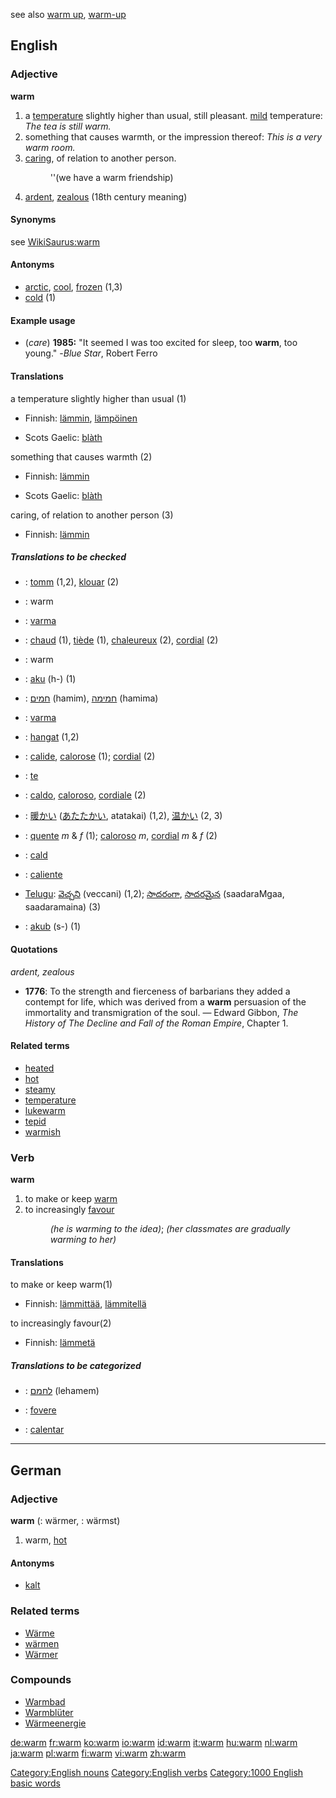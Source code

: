see also [[warm up]], [[warm-up]]
==English==

{{rank|escape|Mr|shot|927|warm|sufficient|conduct|directly}}

===Adjective===
'''warm'''

#a [[temperature]] slightly higher than usual, still pleasant. [[Mild|mild]] temperature: ''The tea is still warm.''
#something that causes warmth, or the impression thereof: ''This is a very warm room.''
#[[care|caring]], of relation to another person. 
#:''(we have a warm friendship)
# [[ardent]], [[zealous]] (18th century meaning)

====Synonyms====
see [[WikiSaurus:warm]]

====Antonyms====
*[[arctic]], [[cool]], [[frozen]] (1,3)
*[[cold]] (1)

====Example usage====
* (''care'') '''1985:''' "It seemed I was too excited for sleep, too '''warm''', too young." -''Blue Star'', Robert Ferro

====Translations====
;a temperature slightly higher than usual (1)
{{top}}
*Finnish: [[lämmin]], [[lämpöinen]]
{{mid}}
*Scots Gaelic: [[blàth]]
{{bottom}}

;something that causes warmth (2)
{{top}}
*Finnish: [[lämmin]]
{{mid}}
*Scots Gaelic: [[blàth]]
{{bottom}}

;caring, of relation to another person (3)
{{top}}
*Finnish: [[lämmin]]
{{mid}}
{{bottom}}

=====Translations to be checked=====
{{checktrans}}
*{{ttbc|Breton}}: [[tomm]] (1,2), [[klouar]] (2)
*{{ttbc|Dutch}}: warm
*{{ttbc|Esperanto}}: [[varma]]
*{{ttbc|French}}: [[chaud]] (1), [[tiède]] (1), [[chaleureux]] (2), [[cordial]] (2)
*{{ttbc|German}}: warm
*{{ttbc|Guarani}}: [[aku]] (h-) (1)
*{{ttbc|Hebrew}}: [[חמים]] {{m}} (hamim), [[חמימה]] {{f}} (hamima)
*{{ttbc|Ido}}: [[varma]]
*{{ttbc|Indonesian}}: [[hangat]] (1,2)
*{{ttbc|Interlingua}}: [[calide]], [[calorose]] (1); [[cordial]] (2)
*{{ttbc|Irish}}: [[te#Irish|te]]
*{{ttbc|Italian}}: [[caldo]], [[caloroso#Italian|caloroso]], [[cordiale]] (2)
*{{ttbc|Japanese}}: [[暖かい]] ([[あたたかい]], atatakai) (1,2), [[温かい]] (2, 3)
*{{ttbc|Portuguese}}: [[quente]] ''m'' & ''f'' (1); [[caloroso#Portuguese|caloroso]] ''m'', [[cordial]] ''m'' & ''f'' (2)
*{{ttbc|Romanian}}: [[cald]]
*{{ttbc|Spanish}}: [[caliente]]
*[[Telugu]]: [[వెచ్చని]] (veccani) (1,2); [[సాదరంగా]], [[సాదరమైన]] (saadaraMgaa, saadaramaina) (3)
*{{ttbc|Tupinambá}}: [[akub]] (s-) (1)

====Quotations====
''ardent, zealous''
* '''1776''': To the strength and fierceness of barbarians they added a contempt for life, which was derived from a '''warm''' persuasion of the immortality and transmigration of the soul. &mdash; Edward Gibbon, ''The History of The Decline and Fall of the Roman Empire'', Chapter 1.

====Related terms====
*[[heated]]
*[[hot]]
*[[steamy]]
*[[temperature]]
*[[lukewarm]]
*[[tepid]]
*[[warmish]]

===Verb===
'''warm'''
# to make or keep [[#Adjective|warm]]
#to increasingly [[favour]]
#:''(he is warming to the idea)''; ''(her classmates are gradually warming to her)''

====Translations====
;to make or keep warm(1)
{{top}}
*Finnish: [[lämmittää]], [[lämmitellä]]
{{mid}}
{{bottom}}

;to increasingly favour(2)
{{top}}
*Finnish: [[lämmetä]]
{{mid}}
{{bottom}}

=====Translations to be categorized=====
{{checktrans}}
{{top}}
*{{ttbc|Hebrew}}: [[לחמם]] (lehamem)
*{{ttbc|Latin}}: [[fovere]]
{{mid}}
*{{ttbc|Spanish}}: [[calentar]]
{{bottom}}

[[Category:English nouns]]
[[Category:English verbs]]
[[Category:1000 English basic words]]

----

==German==
===Adjective===
'''warm''' ({{compar}}: wärmer, {{superl}}: wärmst)

# warm, [[hot]]

====Antonyms====
*[[kalt]]

===Related terms===
*[[Wärme]]
*[[wärmen]]
*[[Wärmer]]

===Compounds===
*[[Warmbad]]
*[[Warmblüter]]
*[[Wärmeenergie]]

[[de:warm]]
[[fr:warm]]
[[ko:warm]]
[[io:warm]]
[[id:warm]]
[[it:warm]]
[[hu:warm]]
[[nl:warm]]
[[ja:warm]]
[[pl:warm]]
[[fi:warm]]
[[vi:warm]]
[[zh:warm]]